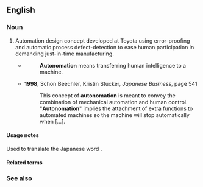 ==English==

===Noun===
{{en-noun|-}}

# {{lb|en|manufacturing}} Automation design concept developed at Toyota using error-proofing and automatic process defect-detection to ease human participation in demanding just-in-time manufacturing.
#* {{quote-text|en|year=1988|author=Taiichi Ohno|title=Toyota Production System: Beyond Large-scale Production|page=121|passage='''Autonomation''' (Automation with a Human Touch)}}
#*: '''Autonomation''' means transferring human intelligence to a machine.
#* '''1998''', Schon Beechler, Kristin Stucker, ''Japanese Business'', page 541
#*: This concept of '''autonomation''' is meant to convey the combination of mechanical automation and human control.
#*: "'''Autonomation'''" implies the attachment of extra functions to automated machines so the machine will stop automatically when […].

====Usage notes====
Used to translate the Japanese word {{m|ja|自動化}}.

====Related terms====
{{rel3|en|
|automation
|autonomy
}}

===See also===
{{col3|en|
|poka-yoke
}}